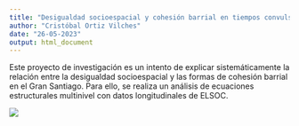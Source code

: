```yaml
---
title: "Desigualdad socioespacial y cohesión barrial en tiempos convulsos: el caso de Santiago de Chile entre 2018 y 2022"
author: "Cristóbal Ortiz Vilches"
date: "26-05-2023"
output: html_document
---
```

Este proyecto de investigación es un intento de explicar sistemáticamente la relación entre la desigualdad socioespacial y las formas de cohesión barrial en el Gran Santiago. Para ello, se realiza un análisis de ecuaciones estructurales multinivel con datos longitudinales de ELSOC.

![](https://raw.githubusercontent.com/cristobalortizvilches/dse-cob-tesis/master/1_input/images/urban-cranes.png)
